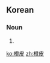 ==Korean==
{{ko-hanjatab}}

===Noun===
{{ko-noun|hj|hangeul=등피}}

# {{hanja form of|등피|[[lampshade]]}}

[[ko:橙皮]]
[[zh:橙皮]]